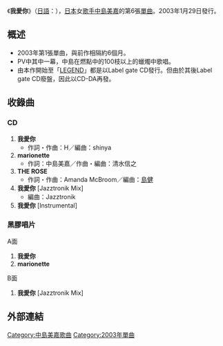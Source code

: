 {{Infobox Single
| Name           = 我愛你
<!-- 因文件已删，故注解：| Cover          = Ai_shi_te_ru.JPG -->
| Artist         = [[中島美嘉|中島美嘉]]
| Album          = [[LØVE_愛無止盡|LØVE]]
| B-side         = marionette<br />THE ROSE
| Released       = 2003年1月29日<br />2003年2月14日（黑膠唱片）<br />2004年7月7日（CD重發）
| Format         = [[CD|CD]]、數碼下載
| Recorded       = 
| Genre          = [[J-POP|J-POP]]
| Length         = 28分39秒
| Label          = [[Sony_Music_Associated_Records|Sony Music Associated Records]]
| Writer         = 
| Producer       = 
| Certification  =
| Chart position = *週間最高排行第4位（[[Oricon|Oricon]]）
| Last single    = [[WILL_(中島美嘉單曲)|WILL]]<br />（2002年）
| This single    = '''我愛你'''<br />（2003年）
| Next single    = [[Love_Addict|Love Addict]]<br />（2003年）
}}
《'''我愛你'''》（[[日語|日語]]：{{lang|ja|'''愛してる'''}}），[[日本|日本]]女[[歌手|歌手]][[中島美嘉|中島美嘉]]的第6張[[單曲|單曲]]。2003年1月29日發行。

==概述==
*2003年第1張單曲，與前作相隔約6個月。
*PV中其中一幕，中島在燃點中的100枝以上的蠟燭中歌唱。
*由本作開始至「[[LEGEND_(中島美嘉單曲)|LEGEND]]」都是以Label gate CD發行。但由於其後Label gate CD廢盤，因此以CD-DA再發。

== 收錄曲 ==
=== CD ===
#'''我愛你'''
#* 作詞・作曲：H／編曲：shinya
#'''marionette'''
#* 作詞：中島美嘉／作曲・編曲：清水信之
#'''THE ROSE'''
#* 作詞・作曲：Amanda McBroom／編曲：[[島健|島健]]
#'''我愛你''' [Jazztronik Mix]
#* 編曲：Jazztronik
#'''我愛你''' [Instrumental]

=== 黑膠唱片 ===
;A面
#'''我愛你'''
#'''marionette'''
;B面
#'''我愛你''' [Jazztronik Mix]

==外部連結==
{{中島美嘉}}
[[Category:中島美嘉歌曲|Category:中島美嘉歌曲]]
[[Category:2003年單曲|Category:2003年單曲]]
{{Single-stub}}